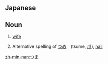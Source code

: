 ==Japanese==

==Noun==
{{ja-noun|h|rom=tsuma}}

# {{ja-def|妻}} [[wife]]
# Alternative spelling of [[つめ]]　(tsume, [[爪]]), [[nail]]

[[zh-min-nan:つま]]